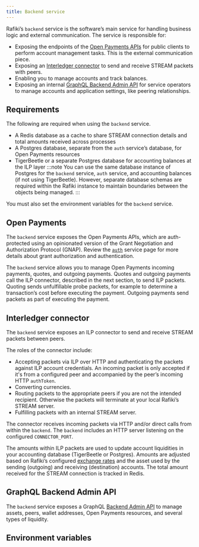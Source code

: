 ```yaml
---
title: Backend service
---
```



Rafiki’s <LinkOut href="https://github.com/interledger/rafiki/tree/main/packages/backend">`backend`</LinkOut> service is the software’s main service for handling business logic and external communication. The service is responsible for:

- Exposing the endpoints of the [Open Payments APIs](#open-payments) for public clients to perform account management tasks. This is the external communication piece.
- Exposing an [Interledger connector](#interledger-connector) to send and receive STREAM packets with peers.
- Enabling you to manage accounts and track balances.
- Exposing an internal [GraphQL Backend Admin API](#graphql-backend-admin-api) for service operators to manage accounts and application settings, like peering relationships.

## Requirements

The following are required when using the `backend` service.

- A Redis database as a cache to share STREAM connection details and total amounts received across processes
- A Postgres database, separate from the `auth` service’s database, for Open Payments resources
- TigerBeetle or a separate Postgres database for accounting balances at the ILP layer
  :::note
  You can use the same database instance of Postgres for the `backend` service, `auth` service, and accounting balances (if not using TigerBeetle). However, separate database schemas are required within the Rafiki instance to maintain boundaries between the objects being managed.
  :::

You must also set the environment variables for the `backend` service.

## Open Payments

The `backend` service exposes the Open Payments APIs, which are auth-protected using an opinionated version of the Grant Negotiation and Authorization Protocol (GNAP). Review the [`auth`](/integration/deployment/services/auth-service) service page for more details about grant authorization and authentication.

The `backend` service allows you to manage Open Payments <LinkOut href="https://openpayments.dev/introduction/op-concepts/#incoming-payment">incoming payments</LinkOut>, <LinkOut href="https://openpayments.dev/introduction/op-concepts/#quote">quotes</LinkOut>, and <LinkOut href='https://openpayments.dev/introduction/op-concepts/#outgoing-payment'>outgoing payments</LinkOut>. Quotes and outgoing payments call the ILP connector, described in the next section, to send ILP packets. Quoting sends unfulfillable probe packets, for example to determine a transaction’s cost before executing the payment. Outgoing payments send packets as part of executing the payment.

## Interledger connector

The `backend` service exposes an ILP connector to send and receive STREAM packets between peers.

The roles of the connector include:

- Accepting packets via ILP over HTTP and authenticating the packets against ILP account credentials. An incoming packet is only accepted if it's from a configured peer and accompanied by the peer’s incoming HTTP `authToken`.
- Converting currencies.
- Routing packets to the appropriate peers if you are not the intended recipient. Otherwise the packets will terminate at your local Rafiki’s STREAM server.
- Fulfilling packets with an internal STREAM server.

The connector receives incoming packets via HTTP and/or direct calls from within the `backend`. The `backend` includes an HTTP server listening on the configured `CONNECTOR_PORT`.

The amounts within ILP packets are used to update account liquidities in your accounting database (TigerBeetle or Postgres). Amounts are adjusted based on Rafiki’s configured [exchange rates](/integration/get-started/exchange-rates) and the asset used by the sending (outgoing) and receiving (destination) accounts. The total amount received for the STREAM connection is tracked in Redis.

## GraphQL Backend Admin API

The `backend` service exposes a GraphQL [Backend Admin API](/integration/deployment/apis/graphql/admin-api-overview#backend-admin-api) to manage assets, peers, wallet addresses, Open Payments resources, and several types of liquidity.

## Environment variables

<Backend />
